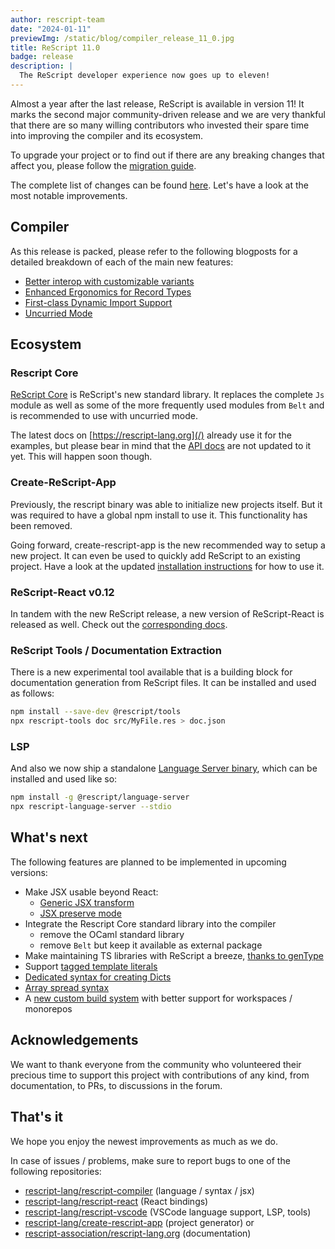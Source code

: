 ```yaml
---
author: rescript-team
date: "2024-01-11"
previewImg: /static/blog/compiler_release_11_0.jpg
title: ReScript 11.0
badge: release
description: |
  The ReScript developer experience now goes up to eleven!
---
```


Almost a year after the last release, ReScript is available in version 11! It marks the second major community-driven release and we are very thankful that there are so many willing contributors who invested their spare time into improving the compiler and its ecosystem.

To upgrade your project or to find out if there are any breaking changes that affect you, please follow the [migration guide](/docs/manual/latest/migrate-to-v11).

The complete list of changes can be found [here](https://github.com/rescript-lang/rescript-compiler/blob/11.0_release/CHANGELOG.md). Let's have a look at the most notable improvements.

## Compiler

As this release is packed, please refer to the following blogposts for a detailed breakdown of each of the main new features:

- [Better interop with customizable variants](/blog/improving-interop)
- [Enhanced Ergonomics for Record Types](/blog/enhanced-ergonomics-for-record-types)
- [First-class Dynamic Import Support](/blog/first-class-dynamic-import-support)
- [Uncurried Mode](/blog/uncurried-mode)

## Ecosystem

### Rescript Core

[ReScript Core](https://github.com/rescript-association/rescript-core) is ReScript's new standard library. It replaces the complete `Js` module as well as some of the more frequently used modules from `Belt` and is recommended to use with uncurried mode.

The latest docs on [https://rescript-lang.org](/) already use it for the examples, but please bear in mind that the [API docs](/docs/manual/latest/api) are not updated to it yet. This will happen soon though.

### Create-ReScript-App

Previously, the rescript binary was able to initialize new projects itself. But it was required to have a global npm install to use it. This functionality has been removed.

Going forward, create-rescript-app is the new recommended way to setup a new project. It can even be used to quickly add ReScript to an existing project. Have a look at the updated [installation instructions](/docs/manual/latest/installation) for how to use it.

### ReScript-React v0.12

In tandem with the new ReScript release, a new version of ReScript-React is released as well. Check out the [corresponding docs](/docs/react/latest/installation).

### ReScript Tools / Documentation Extraction

There is a new experimental tool available that is a building block for documentation generation from ReScript files. It can be installed and used as follows:

```sh
npm install --save-dev @rescript/tools
npx rescript-tools doc src/MyFile.res > doc.json
```

### LSP

And also we now ship a standalone [Language Server binary](https://www.npmjs.com/package/@rescript/language-server), which can be installed and used like so:

```sh
npm install -g @rescript/language-server
npx rescript-language-server --stdio
```

## What's next

The following features are planned to be implemented in upcoming versions:

- Make JSX usable beyond React:
  - [Generic JSX transform](https://github.com/rescript-lang/rescript-compiler/issues/6408)
  - [JSX preserve mode](https://github.com/rescript-lang/rescript-compiler/issues/6197)
- Integrate the Rescript Core standard library into the compiler
  - remove the OCaml standard library
  - remove `Belt` but keep it available as external package
- Make maintaining TS libraries with ReScript a breeze, [thanks to genType](https://github.com/rescript-lang/rescript-compiler/issues/6210)
- Support [tagged template literals](https://github.com/rescript-lang/rescript-compiler/pull/6250)
- [Dedicated syntax for creating Dicts](https://github.com/rescript-lang/rescript-compiler/issues/6545)
- [Array spread syntax](https://github.com/rescript-lang/rescript-compiler/issues/6546)
- A [new custom build system](https://github.com/rolandpeelen/rewatch) with better support for workspaces / monorepos

## Acknowledgements

We want to thank everyone from the community who volunteered their precious time to support this project with contributions of any kind, from documentation, to PRs, to discussions in the forum.

## That's it

We hope you enjoy the newest improvements as much as we do.

In case of issues / problems, make sure to report bugs to one of the following repositories:

- [rescript-lang/rescript-compiler](https://github.com/rescript-lang/rescript-compiler) (language / syntax / jsx)
- [rescript-lang/rescript-react](https://github.com/rescript-lang/rescript-react) (React bindings)
- [rescript-lang/rescript-vscode](https://github.com/rescript-lang/rescript-vscode) (VSCode language support, LSP, tools)
- [rescript-lang/create-rescript-app](https://github.com/rescript-lang/create-rescript-app) (project generator) or
- [rescript-association/rescript-lang.org](https://github.com/rescript-association/rescript-lang.org) (documentation)
